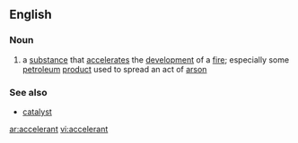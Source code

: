 ==English==
===Noun===
{{en-noun}}
# a [[substance]] that [[accelerate]]s the [[development]] of a [[fire]]; especially some [[petroleum]] [[product]] used to spread an act of [[arson]]

===See also===
*[[catalyst]]

[[ar:accelerant]]
[[vi:accelerant]]